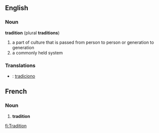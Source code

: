 {{wikipedia}}
==English==
===Noun===
'''tradition''' (plural '''traditions''')
#a part of culture that is passed from person to person or generation to generation
#a commonly held system

===Translations===
* {{io}} : [[tradiciono]]

==French==
===Noun===
# '''tradition'''

[[fi:Tradition]]